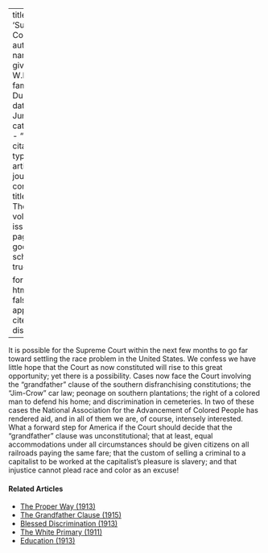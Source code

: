 
---
title: 'Supreme Court'
author:
  - name:
      given: W.E.B.
      family: Du Bois
date: Jun. 1914
categories: 
  - ""
citation: 
  type: article-journal
  container-title: The Crisis
  volume: 9
  issue: 2
  page: 77
google-scholar: true

format:
  html:
    toc: false
    appendix-cite-as: display
---



It is possible for the Supreme Court within the next few months to go far toward settling the race problem in the United States. We confess we have little hope that the Court as now constituted will rise to this great opportunity; yet there is a possibility. Cases now face the Court involving the "grandfather" clause of the southern disfranchising constitutions; the "Jim-Crow" car law; peonage on southern plantations; the right of a colored man to defend his home; and discrimination in cemeteries. In two of these cases the National Association for the Advancement of Colored People has rendered aid, and in all of them we are, of course, intensely interested. What a forward step for America if the Court should decide that the "grandfather" clause was unconstitutional; that at least, equal accommodations under all circumstances should be given citizens on all railroads paying the same fare; that the custom of selling a criminal to a capitalist to be worked at the capitalist's pleasure is slavery; and that injustice cannot plead race and color as an excuse!

<!-- Similar articles start here -->
<div  class="clear-wrap"></div>

#### Related Articles

* [The Proper Way (1913)](/Volumes/05/05/proper_way.html)
* [The Grandfather Clause (1915)](/Volumes/10/05/grandfather_clause.html)
* [Blessed Discrimination (1913)](/Volumes/05/04/blesseddiscrimination.html)
* [The White Primary (1911)](/Volumes/01/05/white_primary.html)
* [Education (1913)](/Volumes/06/02/democrats.html)

<!-- Similar articles end here -->